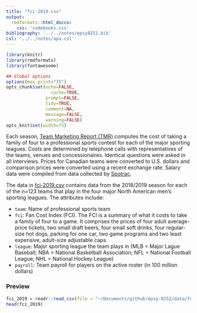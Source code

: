 ```yaml
---
title: "fci-2019.csv"
output: 
  rmdformats::html_docco:
    css: 'codebooks.css'
bibliography: '../../notes/epsy8251.bib'
csl: '../../notes/apa.csl'
---
```



```r
library(knitr)
library(rmdformats)
library(fontawesome)

## Global options
options(max.print="75")
opts_chunk$set(echo=FALSE,
	             cache=TRUE,
               prompt=FALSE,
               tidy=TRUE,
               comment=NA,
               message=FALSE,
               warning=FALSE)
opts_knit$set(width=75)
```


Each season, [Team Marketing Report (TMR)](http://www.teammarketing.com/) computes the cost of taking a family of four to a professional sports contest for each of the major sporting leagues. Costs are determined by telephone calls with representatives of the teams, venues and concessionaires. Identical questions were asked in all interviews. Prices for Canadian teams were converted to U.S. dollars and comparison prices were converted using a recent exchange rate. Salary data were compiled from data collected by [Spotrac](https://www.google.com/url?sa=t&rct=j&q=&esrc=s&source=web&cd=1&cad=rja&uact=8&ved=2ahUKEwig8rvjz-DmAhWLKs0KHRRMCBEQFjAAegQICBAC&url=http%3A%2F%2Fwww.spotrac.com%2F&usg=AOvVaw1v4lZZ-vBr8wy_SvrzsoYZ).

The data in [fci-2019.csv](https://github.com/zief0002/epsy-8252/raw/master/data/fci-2019.csv) contains data from the 2018/2019 season for each of the n=123 teams that play in the four major North American men's sporting leagues. The attributes include:

- `team`: Name of professional sports team
- `fci`: Fan Cost Index (FCI). The FCI is a summary of what it costs to take a family of four to a game. It comprises the prices of four adult average-price tickets, two small draft beers, four small soft drinks, four regular-size hot dogs, parking for one car, two game programs and two least expensive, adult-size adjustable caps.
- `league`: Major sporting league the team plays in (MLB = Major Lague Baseball; NBA = National Basketball Association; NFL = National Football League; NHL = National Hockey League)
- `payroll`: Team payroll for players on the active roster (in 100 million dollars)


### Preview

```r
fci_2019 = readr::read_csv(file = "~/Documents/github/epsy-8252/data/fci-2019.csv")
head(fci_2019)
```


<!-- ### References -->
